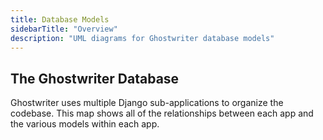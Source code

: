 ```yaml
---
title: Database Models
sidebarTitle: "Overview"
description: "UML diagrams for Ghostwriter database models"
---
```


## The Ghostwriter Database


Ghostwriter uses multiple Django sub-applications to organize the codebase. This map shows all of the relationships between each app and the various models within each app.

<Frame>
  <img src="../images/development/image-2.avif" alt=""/>
</Frame>
